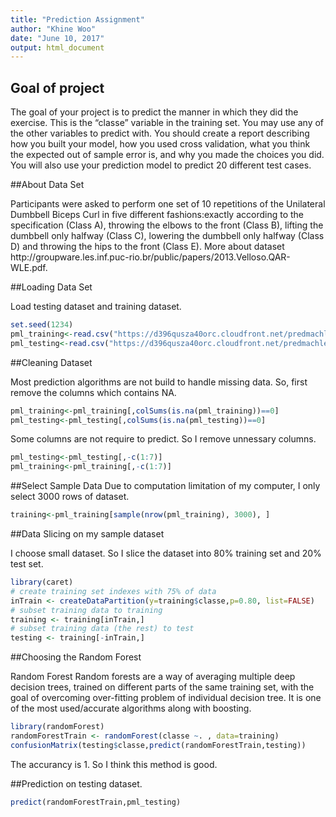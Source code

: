 ```yaml
---
title: "Prediction Assignment"
author: "Khine Woo"
date: "June 10, 2017"
output: html_document
---
```



## Goal of project

The goal of your project is to predict the manner in which they did the exercise. This is the "classe" variable in the training set. You may use any of the other variables to predict with. You should create a report describing how you built your model, how you used cross validation, what you think the expected out of sample error is, and why you made the choices you did. You will also use your prediction model to predict 20 different test cases.

##About Data Set

Participants were asked to perform one set of 10 repetitions of the Unilateral Dumbbell Biceps Curl in five different fashions:exactly according to the specification (Class A), throwing the elbows to the front (Class B), lifting the dumbbell only halfway (Class C), lowering the dumbbell only halfway (Class D) and throwing the hips to the front (Class E). More about dataset http://groupware.les.inf.puc-rio.br/public/papers/2013.Velloso.QAR-WLE.pdf.

 
##Loading Data Set

Load testing dataset and training dataset.

```r
set.seed(1234)
pml_training<-read.csv("https://d396qusza40orc.cloudfront.net/predmachlearn/pml-training.csv", na.strings=c("NA","#DIV/0!",""))
pml_testing<-read.csv("https://d396qusza40orc.cloudfront.net/predmachlearn/pml-testing.csv", na.strings=c("NA","#DIV/0!",""))
```

##Cleaning Dataset

Most prediction algorithms are not build to handle missing data. So, first remove the columns which contains NA.

```r
pml_training<-pml_training[,colSums(is.na(pml_training))==0]
pml_testing<-pml_testing[,colSums(is.na(pml_testing))==0]
```

Some columns are not require to predict. So I remove unnessary columns.

```r
pml_testing<-pml_testing[,-c(1:7)]
pml_training<-pml_training[,-c(1:7)]
```

##Select Sample Data
Due to computation limitation of my computer, I only select 3000 rows of dataset.
```r
training<-pml_training[sample(nrow(pml_training), 3000), ]
```

##Data Slicing on my sample dataset

I choose small dataset. So I slice the dataset into 80% training set and 20% test set.
```r
library(caret)
# create training set indexes with 75% of data
inTrain <- createDataPartition(y=training$classe,p=0.80, list=FALSE)
# subset training data to training
training <- training[inTrain,]
# subset training data (the rest) to test
testing <- training[-inTrain,]
```

##Choosing the Random Forest

Random Forest
Random forests are a way of averaging multiple deep decision trees, trained on different parts of the same training set, with the goal of overcoming over-fitting problem of individual decision tree.
It is one of the most used/accurate algorithms along with boosting.

```r
library(randomForest)
randomForestTrain <- randomForest(classe ~. , data=training)
confusionMatrix(testing$classe,predict(randomForestTrain,testing))
```
The accurancy is 1. So I think this method is good.

##Prediction on testing dataset.

```r
predict(randomForestTrain,pml_testing)
```


